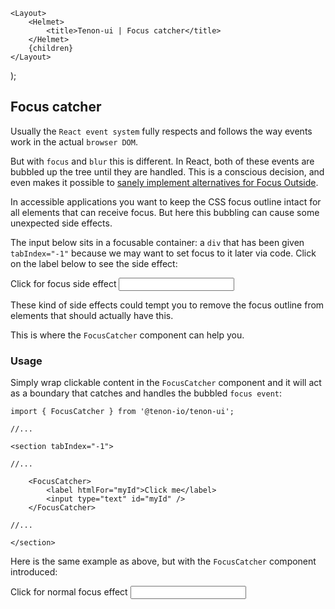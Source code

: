 

    <Layout>
        <Helmet>
            <title>Tenon-ui | Focus catcher</title>
        </Helmet>
        {children}
    </Layout>
);

## Focus catcher

Usually the `React event system` fully respects and follows the way events work in the actual
`browser DOM`.

But with `focus` and `blur` this is different. In React, both of these events are bubbled up the
tree until they are handled. This is a conscious decision, and even makes it possible to
[sanely implement alternatives for Focus Outside](https://reactjs.org/docs/accessibility.html#mouse-and-pointer-events).

In accessible applications you want to keep the CSS focus outline intact for all elements that can
receive focus. But here this bubbling can cause some unexpected side effects.

The input below sits in a focusable container: a `div` that has been given `tabIndex="-1"` because
we may want to set focus to it later via code. Click on the label below to see the side effect:

<div className="form-group" tabIndex="-1">
    <div className="field-wrapper">
        <label for="focusFailId">Click for focus side effect</label>
        <input type="text" id="focusFailId" />
    </div>
</div>

These kind of side effects could tempt you to remove the focus outline from elements that should
actually have this.

This is where the `FocusCatcher` component can help you.

### Usage

Simply wrap clickable content in the `FocusCatcher` component and it will act as a boundary
that catches and handles the bubbled `focus event`:

```
import { FocusCatcher } from '@tenon-io/tenon-ui';

//...

<section tabIndex="-1">

//...

    <FocusCatcher>
        <label htmlFor="myId">Click me</label>
        <input type="text" id="myId" />
    </FocusCatcher>

//...

</section>
```

Here is the same example as above, but with the `FocusCatcher` component introduced:

<div className="form-group" tabIndex="-1">
    <FocusCatcher>
        <div className="field-wrapper">
            <label htmlFor="focusTrapId">Click for normal focus effect</label>
            <input type="text" id="focusTrapId" />
        </div>
    </FocusCatcher>
</div>
